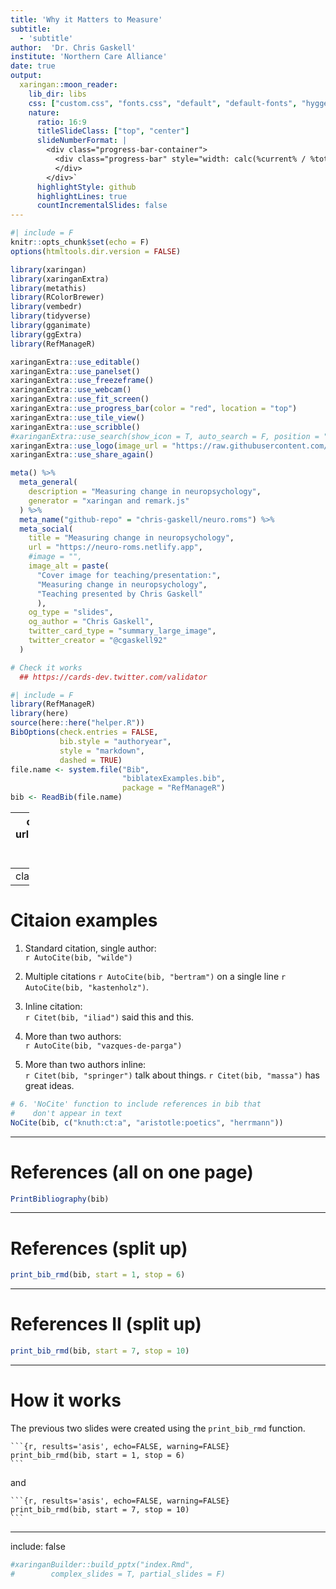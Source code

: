 ```yaml
---
title: 'Why it Matters to Measure'
subtitle:
  - 'subtitle'
author:  'Dr. Chris Gaskell'
institute: 'Northern Care Alliance'
date: true
output:
  xaringan::moon_reader:
    lib_dir: libs
    css: ["custom.css", "fonts.css", "default", "default-fonts", "hygge", "https://cdnjs.cloudflare.com/ajax/libs/animate.css/3.7.0/animate.min.css"]
    nature:
      ratio: 16:9
      titleSlideClass: ["top", "center"]
      slideNumberFormat: |
        <div class="progress-bar-container">
          <div class="progress-bar" style="width: calc(%current% / %total% * 100%);">
          </div>
        </div>`
      highlightStyle: github
      highlightLines: true
      countIncrementalSlides: false
---
```


```r
#| include = F
knitr::opts_chunk$set(echo = F)
options(htmltools.dir.version = FALSE)
```

```r
library(xaringan)
library(xaringanExtra)
library(metathis)
library(RColorBrewer)
library(vembedr)
library(tidyverse)
library(gganimate)
library(ggExtra)
library(RefManageR)
```

```r
xaringanExtra::use_editable()
xaringanExtra::use_panelset()
xaringanExtra::use_freezeframe()
xaringanExtra::use_webcam()
xaringanExtra::use_fit_screen()
xaringanExtra::use_progress_bar(color = "red", location = "top")
xaringanExtra::use_tile_view()
xaringanExtra::use_scribble()
#xaringanExtra::use_search(show_icon = T, auto_search = F, position = "")
xaringanExtra::use_logo(image_url = "https://raw.githubusercontent.com/rstudio/hex-stickers/master/PNG/xaringan.png")
xaringanExtra::use_share_again()
```

```r
meta() %>%
  meta_general(
    description = "Measuring change in neuropsychology",
    generator = "xaringan and remark.js"
  ) %>% 
  meta_name("github-repo" = "chris-gaskell/neuro.roms") %>% 
  meta_social(
    title = "Measuring change in neuropsychology",
    url = "https://neuro-roms.netlify.app",
    #image = "",
    image_alt = paste(
      "Cover image for teaching/presentation:",
      "Measuring change in neuropsychology",
      "Teaching presented by Chris Gaskell"
      ),
    og_type = "slides",
    og_author = "Chris Gaskell",
    twitter_card_type = "summary_large_image",
    twitter_creator = "@cgaskell92"
  )

# Check it works
  ## https://cards-dev.twitter.com/validator
```

```r
#| include = F
library(RefManageR)
library(here)
source(here::here("helper.R"))
BibOptions(check.entries = FALSE, 
           bib.style = "authoryear", 
           style = "markdown",
           dashed = TRUE)
file.name <- system.file("Bib", 
                         "biblatexExamples.bib", 
                         package = "RefManageR")
bib <- ReadBib(file.name)
```
---
class: center, top, split-three, inverse
background-image: url(https://rin.org.uk/resource/resmgr/nav21/nav21_map.png)
background-position:8% 70%
background-size: 375px 300px

---
class: inverse, middle, center
#  End of Day one

---

# Citaion examples

1. Standard citation, single author:  
`r AutoCite(bib, "wilde")`

2. Multiple citations `r AutoCite(bib, "bertram")` on a single line `r AutoCite(bib, "kastenholz")`.

3. Inline citation:  
`r Citet(bib, "iliad")` said this and this. 

4. More than two authors:  
`r AutoCite(bib, "vazques-de-parga")`

5. More than two authors inline:  
`r Citet(bib, "springer")` talk about things. 
`r Citet(bib, "massa")` has great ideas.

```r
# 6. 'NoCite' function to include references in bib that 
#    don't appear in text
NoCite(bib, c("knuth:ct:a", "aristotle:poetics", "herrmann"))
```

---

# References (all on one page)

```r
PrintBibliography(bib)
```

---

# References (split up)

```r
print_bib_rmd(bib, start = 1, stop = 6)
```

---

# References II (split up)

```r
print_bib_rmd(bib, start = 7, stop = 10)
```

---

# How it works

The previous two slides were created using the `print_bib_rmd` function. 


<pre><code>```{r, results='asis', echo=FALSE, warning=FALSE}
print_bib_rmd(bib, start = 1, stop = 6)
```</code></pre>


and 

<pre><code>```{r, results='asis', echo=FALSE, warning=FALSE}
print_bib_rmd(bib, start = 7, stop = 10)
```</code></pre>



---

include: false

```r
#xaringanBuilder::build_pptx("index.Rmd",
#        complex_slides = T, partial_slides = F)
```

